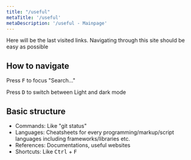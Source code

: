 ```yaml
---
title: "/useful"
metaTitle: '/useful'
metaDescription: '/useful - Mainpage'
---
```


Here will be the last visited links. Navigating through this site should be easy as possible

## How to navigate

Press <kbd>F</kbd> to focus "Search..."

Press <kbd>D</kbd> to switch between Light and dark mode

## Basic structure

* Commands: Like "git status"
* Languages: Cheatsheets for every programming/markup/script languages including frameworks/libraries etc. 
* References: Documentations, useful websites
* Shortcuts: Like <kbd>Ctrl</kbd> + <kbd>F</kbd>